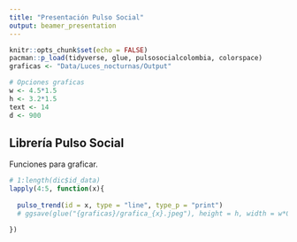 ```yaml
---
title: "Presentación Pulso Social"
output: beamer_presentation
---
```


```r

knitr::opts_chunk$set(echo = FALSE)
pacman::p_load(tidyverse, glue, pulsosocialcolombia, colorspace)
graficas <- "Data/Luces_nocturnas/Output"

# Opciones graficas
w <- 4.5*1.5
h <- 3.2*1.5
text <- 14
d <- 900

```

## Librería Pulso Social

Funciones para graficar.

```r

# 1:length(dic$id_data)
lapply(4:5, function(x){
  
  pulso_trend(id = x, type = "line", type_p = "print")
  # ggsave(glue("{graficas}/grafica_{x}.jpeg"), height = h, width = w*0.8, dpi = d)

})


```
